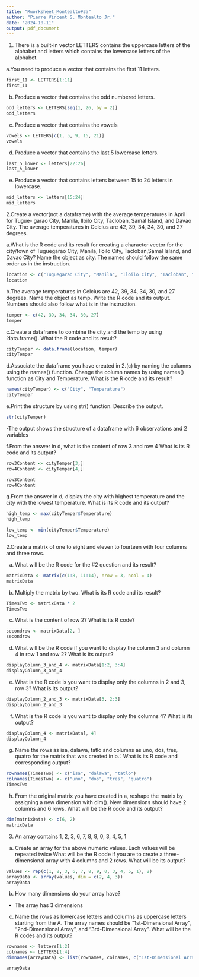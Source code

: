 ```yaml
---
title: "Rworksheet_Montealto#3a"
author: "Pierre Vincent S. Montealto Jr."
date: "2024-10-11"
output: pdf_document
---
```


1. There is a built-in vector LETTERS contains the uppercase letters of the alphabet and letters which contains the lowercase letters of the alphabet.

a.You need to produce a vector that contains the first 11 letters.

```r
first_11 <- LETTERS[1:11]
first_11
```

b. Produce a vector that contains the odd numbered letters.

```r
odd_letters <- LETTERS[seq(1, 26, by = 2)]
odd_letters
```
c. Produce a vector that contains the vowels

```r
vowels <- LETTERS[c(1, 5, 9, 15, 21)]
vowels
```


d. Produce a vector that contains the last 5 lowercase letters.

```r
last_5_lower <- letters[22:26]
last_5_lower
```

e. Produce a vector that contains letters between 15 to 24 letters in lowercase.

```r
mid_letters <- letters[15:24]
mid_letters

```

2.Create a vector(not a dataframe) with the average temperatures in April for Tugue-
garao City, Manila, Iloilo City, Tacloban, Samal Island, and Davao City. The average temperatures in Celcius are 42, 39, 34, 34, 30, and 27 degrees.

a.What is the R code and its result for creating a character vector for the city/town
of Tuguegarao City, Manila, Iloilo City, Tacloban,Samal Island, and Davao City? Name the
object as city. The names should follow the same order as in the instruction.

```r
location <- c("Tuguegarao City", "Manila", "Iloilo City", "Tacloban", "Samal Island", "Davao City")
location
```

b.The average temperatures in Celcius are 42, 39, 34, 34, 30, and 27 degrees.
Name the object as temp. Write the R code and its output. Numbers should also follow
what is in the instruction.

```r
temper <- c(42, 39, 34, 34, 30, 27)
temper
```
c.Create a dataframe to combine the city and the temp by using ‘data.frame(). What
the R code and its result?

```r
cityTemper <- data.frame(location, temper)
cityTemper
```

d.Associate the dataframe you have created in 2.(c) by naming the columns using
the names() function. Change the column names by using names() function as City and
Temperature. What is the R code and its result?

```r
names(cityTemper) <- c("City", "Temperature")
cityTemper

```

e.Print the structure by using str() function. Describe the output.

```r
str(cityTemper)
```
-The output shows the structure of a dataframe with 6 observations and 2 variables

f.From the answer in d, what is the content of row 3 and row 4 What is its R code and
its output?

```r
row3Content <- cityTemper[3,]
row4Content <- cityTemper[4,]

row3Content
row4Content
```

g.From the answer in d, display the city with highest temperature and the city with
the lowest temperature. What is its R code and its output?

```r
high_temp <- max(cityTemper$Temperature)
high_temp

low_temp <- min(cityTemper$Temperature)
low_temp
```
2.Create a matrix of one to eight and eleven to fourteen with four columns and three
rows.

a. What will be the R code for the #2 question and its result?

```r
matrixData <- matrix(c(1:8, 11:14), nrow = 3, ncol = 4)
matrixData
```

b. Multiply the matrix by two. What is its R code and its result?

```r
TimesTwo <- matrixData * 2
TimesTwo

```

c. What is the content of row 2? What is its R code?

```r
secondrow <- matrixData[2, ]
secondrow

```

d. What will be the R code if you want to display the column 3 and column 4 in row 1
and row 2? What is its output?

```r
displayColumn_3_and_4 <- matrixData[1:2, 3:4]
displayColumn_3_and_4

```
e. What is the R code is you want to display only the columns in 2 and 3, row 3? What
is its output?

```r
displayColumn_2_and_3 <- matrixData[3, 2:3]
displayColumn_2_and_3

```

f. What is the R code is you want to display only the columns 4? What is its output?


```r
displayColumn_4 <- matrixData[, 4]
displayColumn_4

```

g. Name the rows as isa, dalawa, tatlo and columns as uno, dos, tres, quatro
for the matrix that was created in b.‘. What is its R code and corresponding output?

```r
rownames(TimesTwo) <- c("isa", "dalawa", "tatlo")
colnames(TimesTwo) <- c("uno", "dos", "tres", "quatro")
TimesTwo

```

h. From the original matrix you have created in a, reshape the matrix by assigning a
new dimension with dim(). New dimensions should have 2 columns and 6 rows. What will
be the R code and its output?

```r
dim(matrixData) <- c(6, 2)
matrixData

```

3. An array contains 1, 2, 3, 6, 7, 8, 9, 0, 3, 4, 5, 1

a. Create an array for the above numeric values. Each values will be repeated twice
What will be the R code if you are to create a three-dimensional array with 4 columns and
2 rows. What will be its output?


```r
values <- rep(c(1, 2, 3, 6, 7, 8, 9, 0, 3, 4, 5, 1), 2)
arrayData <- array(values, dim = c(2, 4, 3))
arrayData

```

b. How many dimensions do your array have?

- The array has 3 dimensions

c. Name the rows as lowercase letters and columns as uppercase letters starting from
the A. The array names should be “1st-Dimensional Array”, “2nd-Dimensional Array”, and
“3rd-Dimensional Array”. What will be the R codes and its output?

```r
rownames <- letters[1:2]   
colnames <- LETTERS[1:4]     
dimnames(arrayData) <- list(rownames, colnames, c("1st-Dimensional Array", "2nd-Dimensional Array", "3rd-Dimensional Array"))

arrayData

```























